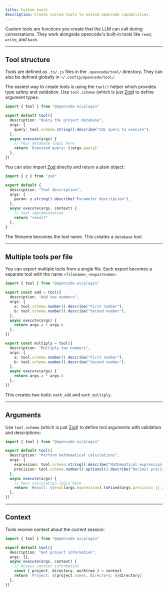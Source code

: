 ```yaml
---
title: Custom tools
description: Create custom tools to extend opencode capabilities.
---
```


Custom tools are functions you create that the LLM can call during conversations. They work alongside opencode's built-in tools like `read`, `write`, and `bash`.

---

## Tool structure

Tools are defined as `.ts/.js` files in the `.opencode/tool/` directory. They
can also be defined globally in `~/.config/opencode/tool/`.

The easiest way to create tools is using the `tool()` helper which provides type safety and validation. Use `tool.schema` (which is just [Zod](https://zod.dev)) to define argument types:

```ts title=".opencode/tool/database.ts"
import { tool } from "@opencode-ai/plugin"

export default tool({
  description: "Query the project database",
  args: {
    query: tool.schema.string().describe("SQL query to execute"),
  },
  async execute(args) {
    // Your database logic here
    return `Executed query: ${args.query}`
  },
})
```

You can also import [Zod](https://zod.dev) directly and return a plain object:

```ts
import { z } from "zod"

export default {
  description: "Tool description",
  args: {
    param: z.string().describe("Parameter description"),
  },
  async execute(args, context) {
    // Tool implementation
    return "result"
  },
}
```

The filename becomes the tool name. This creates a `database` tool.

---

## Multiple tools per file

You can export multiple tools from a single file. Each export becomes a separate tool with the name `<filename>_<exportname>`:

```ts title=".opencode/tool/math.ts"
import { tool } from "@opencode-ai/plugin"

export const add = tool({
  description: "Add two numbers",
  args: {
    a: tool.schema.number().describe("First number"),
    b: tool.schema.number().describe("Second number"),
  },
  async execute(args) {
    return args.a + args.b
  },
})

export const multiply = tool({
  description: "Multiply two numbers",
  args: {
    a: tool.schema.number().describe("First number"),
    b: tool.schema.number().describe("Second number"),
  },
  async execute(args) {
    return args.a * args.b
  },
})
```

This creates two tools: `math_add` and `math_multiply`.

---

## Arguments

Use `tool.schema` (which is just [Zod](https://zod.dev)) to define tool arguments with validation and descriptions:

```ts title=".opencode/tool/calculator.ts"
import { tool } from "@opencode-ai/plugin"

export default tool({
  description: "Perform mathematical calculations",
  args: {
    expression: tool.schema.string().describe("Mathematical expression to evaluate"),
    precision: tool.schema.number().optional().describe("Decimal precision"),
  },
  async execute(args) {
    // Your calculation logic here
    return `Result: ${eval(args.expression).toFixed(args.precision || 2)}`
  },
})
```

---

## Context

Tools receive context about the current session:

```ts title=".opencode/tool/project.ts"
import { tool } from "@opencode-ai/plugin"

export default tool({
  description: "Get project information",
  args: {},
  async execute(args, context) {
    // Access context information
    const { project, directory, worktree } = context
    return `Project: ${project.name}, Directory: ${directory}`
  },
})
```
